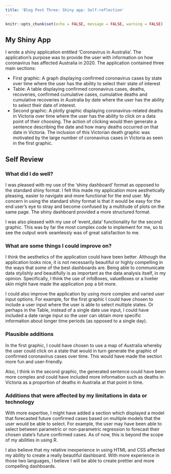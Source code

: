 ```yaml
---
title: 'Blog Post Three: Shiny app: Self-reflection'
---
```


```r
knitr::opts_chunk$set(echo = FALSE, message = FALSE, warning = FALSE)
```

## My Shiny App

I wrote a shiny application entitled 'Coronavirus in Australia'. The application's purpose was to provide the user with information on how coronavirus has affected Australia in 2020. The application contained three main sections:

- First graphic: A graph displaying confirmed coronavirus cases by state over time where the user has the ability to select their state of interest
- Table: A table displaying confirmed coronavirus cases, deaths, recoveries, confirmed cumulative cases, cumulative deaths and cumulative recoveries in Australia by date where the user has the ability to select their date of interest.
- Second graphic: A plotly graphic displaying coronavirus-related deaths in Victoria over time where the user has the ability to click on a data point of their choosing. The action of clicking would then generate a sentence describing the date and how many deaths occurred on that date in Victoria. The inclusion of this Victorian death graphic was motivated by the large number of coronavirus cases in Victoria as seen in the first graphic.

## Self Review

### What did I do well?

I was pleased with my use of the 'shiny dashboard' format as opposed to the standard shiny format. I felt this made my application more aesthetically pleasing, easier to navigate and more functional for the end user. My concern in using the standard shiny format is that it would be easy for the end user's eye to stray and become confused by a multitude of plots on the same page. The shiny dashboard provided a more structured format.

I was also pleased with my use of 'event_data' functionality for the second graphic. This was by far the most complex code to implement for me, so to see the output work seamlessly was of great satisfaction to me. 

### What are some things I could improve on?

I think the aesthetics of the application could have been better. Although the application looks nice, it is not necessarily beautiful or highly compelling in the ways that some of the best dashboards are. Being able to communicate data stylishly and beautifully is as important as the data analysis itself, in my opinion. Specifically, I think the use of infoBoxes, valueBoxes or a livelier skin might have made the application pop a bit more.

I could also improve the application by using more complex and varied user input options. For example, for the first graphic I could have chosen to include a user input where the user is able to select multiple states. Or perhaps in the Table, instead of a single date use input, I could have included a date range input so the user can obtain more specific information about longer time periods (as opposed to a single day).

### Plausible additions

In the first graphic, I could have chosen to use a map of Australia whereby the user could click on a state that would in turn generate the graphic of confirmed coronavirus cases over time. This would have made the section more fun and user-friendly.

Also, I think in the second graphic, the generated sentence could have been more complex and could have included more information such as deaths in Victoria as a proportion of deaths in Australia at that point in time.

### Additions that were affected by my limitations in data or technology

With more expertise, I might have added a section which displayed a model that forecasted future confirmed cases based on multiple models that the user would be able to select. For example, the user may have been able to select between parametric or non-parametric regression to forecast their chosen state's future confirmed cases. As of now, this is beyond the scope of my abilities in using R.

I also believe that my relative inexperience in using HTML and CSS affected my ability to create a really beautiful dashboard. With more experience in those two languages, I believe I will be able to create prettier and more compelling dashboards.

